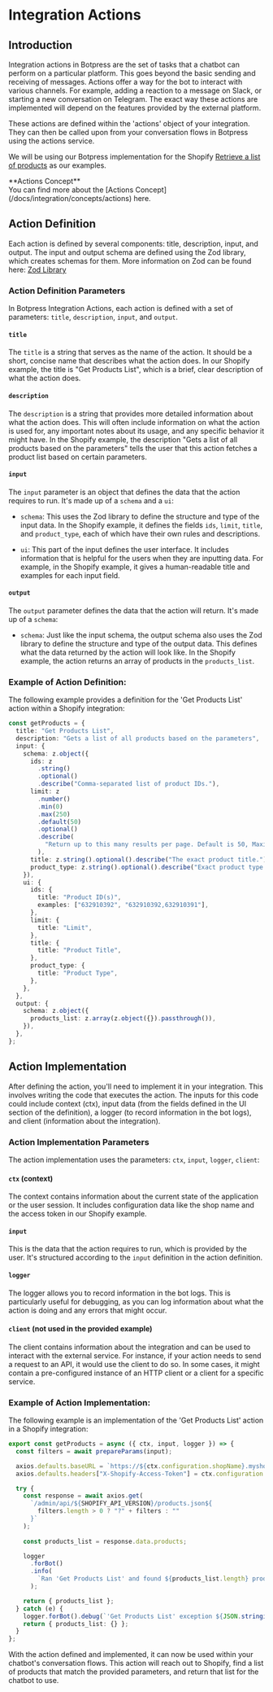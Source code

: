 
# Integration Actions

## Introduction
Integration actions in Botpress are the set of tasks that a chatbot can perform on a particular platform. This goes beyond the basic sending and receiving of messages. Actions offer a way for the bot to interact with various channels. For example, adding a reaction to a message on Slack, or starting a new conversation on Telegram. The exact way these actions are implemented will depend on the features provided by the external platform.

These actions are defined within the 'actions' object of your integration. They can then be called upon from your conversation flows in Botpress using the actions service.

We will be using our Botpress implementation for the Shopify [Retrieve a list of products](https://shopify.dev/docs/api/admin-rest/2023-01/resources/product#get-products?ids=632910392,921728736) as our examples.

<Callout type="info">
  **Actions Concept** <br />
  You can find more about the [Actions Concept](/docs/integration/concepts/actions) here.
</Callout>

## Action Definition
Each action is defined by several components: title, description, input, and output. The input and output schema are defined using the Zod library, which creates schemas for them. More information on Zod can be found here: [Zod Library](https://zod.dev/)

### Action Definition Parameters

In Botpress Integration Actions, each action is defined with a set of parameters: `title`, `description`, `input`, and `output`. 

#### `title`
The `title` is a string that serves as the name of the action. It should be a short, concise name that describes what the action does. In our Shopify example, the title is "Get Products List", which is a brief, clear description of what the action does.

#### `description`
The `description` is a string that provides more detailed information about what the action does. This will often include information on what the action is used for, any important notes about its usage, and any specific behavior it might have. In the Shopify example, the description "Gets a list of all products based on the parameters" tells the user that this action fetches a product list based on certain parameters.

#### `input`
The `input` parameter is an object that defines the data that the action requires to run. It's made up of a `schema` and a `ui`:

- `schema`: This uses the Zod library to define the structure and type of the input data. In the Shopify example, it defines the fields `ids`, `limit`, `title`, and `product_type`, each of which have their own rules and descriptions.

- `ui`: This part of the input defines the user interface. It includes information that is helpful for the users when they are inputting data. For example, in the Shopify example, it gives a human-readable title and examples for each input field.

#### `output`
The `output` parameter defines the data that the action will return. It's made up of a `schema`:

- `schema`: Just like the input schema, the output schema also uses the Zod library to define the structure and type of the output data. This defines what the data returned by the action will look like. In the Shopify example, the action returns an array of products in the `products_list`.

### Example of Action Definition:
The following example provides a definition for the 'Get Products List' action within a Shopify integration:

```ts
const getProducts = {
  title: "Get Products List",
  description: "Gets a list of all products based on the parameters",
  input: {
    schema: z.object({
      ids: z
        .string()
        .optional()
        .describe("Comma-separated list of product IDs."),
      limit: z
        .number()
        .min(0)
        .max(250)
        .default(50)
        .optional()
        .describe(
          "Return up to this many results per page. Default is 50, Maximum is 250"
        ),
      title: z.string().optional().describe("The exact product title."),
      product_type: z.string().optional().describe("Exact product type."),
    }),
    ui: {
      ids: {
        title: "Product ID(s)",
        examples: ["632910392", "632910392,632910391"],
      },
      limit: {
        title: "Limit",
      },
      title: {
        title: "Product Title",
      },
      product_type: {
        title: "Product Type",
      },
    },
  },
  output: {
    schema: z.object({
      products_list: z.array(z.object({}).passthrough()),
    }),
  },
};
```

## Action Implementation
After defining the action, you'll need to implement it in your integration. This involves writing the code that executes the action. The inputs for this code could include context (ctx), input data (from the fields defined in the UI section of the definition), a logger (to record information in the bot logs), and client (information about the integration).

### Action Implementation Parameters

The action implementation uses the parameters: `ctx`, `input`, `logger`, `client`:

#### `ctx` (context)
The context contains information about the current state of the application or the user session. It includes configuration data like the shop name and the access token in our Shopify example.

#### `input`
This is the data that the action requires to run, which is provided by the user. It's structured according to the `input` definition in the action definition. 

#### `logger`
The logger allows you to record information in the bot logs. This is particularly useful for debugging, as you can log information about what the action is doing and any errors that might occur.

#### `client` (not used in the provided example)
The client contains information about the integration and can be used to interact with the external service. For instance, if your action needs to send a request to an API, it would use the client to do so. In some cases, it might contain a pre-configured instance of an HTTP client or a client for a specific service.

### Example of Action Implementation:
The following example is an implementation of the 'Get Products List' action in a Shopify integration:

```ts
export const getProducts = async ({ ctx, input, logger }) => {
  const filters = await prepareParams(input);

  axios.defaults.baseURL = `https://${ctx.configuration.shopName}.myshopify.com`;
  axios.defaults.headers["X-Shopify-Access-Token"] = ctx.configuration.access_token;

  try {
    const response = await axios.get(
      `/admin/api/${SHOPIFY_API_VERSION}/products.json${
        filters.length > 0 ? "?" + filters : ""
      }`
    );
    
    const products_list = response.data.products;

    logger
      .forBot()
      .info(
        `Ran 'Get Products List' and found ${products_list.length} products matching criteria ${filters}`
      );

    return { products_list };
  } catch (e) {
    logger.forBot().debug(`'Get Products List' exception ${JSON.stringify(e)}`);
    return { products_list: {} };
  }
};
```

With the action defined and implemented, it can now be used within your chatbot's conversation flows. This action will reach out to Shopify, find a list of products that match the provided parameters, and return that list for the chatbot to use.